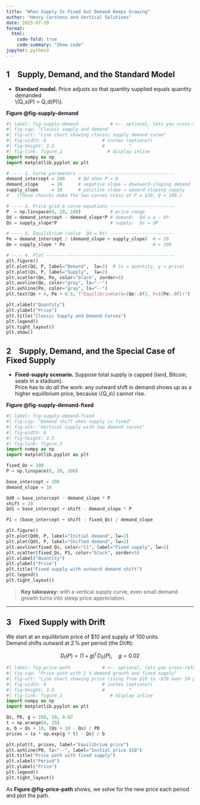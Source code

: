 ```yaml
---
title: "When Supply Is Fixed but Demand Keeps Growing"
author: "Henry Carstens and Vertical Solutions"
date: 2025-07-29
format:
  html:
    code-fold: true
    code-summary: "Show code"
jupyter: python3
---
```


## 1 Supply, Demand, and the Standard Model

* **Standard model.** Price adjusts so that quantity supplied equals quantity demanded  
  \\(Q_s(P) = Q_d(P)\\).

**Figure @fig-supply-demand**

```python
#| label: fig-supply-demand            # <‑‑ optional, lets you cross‑reference
#| fig-cap: "Classic supply and demand"
#| fig-alt: "Line chart showing classic supply demand curve"
#| fig-width: 6                     # inches (optional)
#| fig-height: 3.5                  #         "
#| fig-link: figure_2                 # display inline
import numpy as np
import matplotlib.pyplot as plt

# ---- 1. Curve parameters ------------------------------------
demand_intercept = 200     # Qd when P = 0
demand_slope     = 10      # negative slope → downward‑sloping demand
supply_slope     = 10      # positive slope → upward‑sloping supply
#   (These choices make the two curves cross at P = $10, Q = 100.)

# ---- 2. Price grid & curve equations ------------------------
P  = np.linspace(0, 20, 100)           # price range
Qd = demand_intercept - demand_slope*P # demand:  Qd = a – bP
Qs = supply_slope*P                    # supply:  Qs = dP

# ---- 3. Equilibrium (solve  Qd = Qs) ------------------------
Pe = demand_intercept / (demand_slope + supply_slope)  # = 10
Qe = supply_slope * Pe                                 # = 100

# ---- 4. Plot ------------------------------------------------
plt.figure()
plt.plot(Qd, P, label="Demand",  lw=2)  # (x = quantity, y = price)
plt.plot(Qs, P, label="Supply",  lw=2)
plt.scatter(Qe, Pe, color="black", zorder=5)
plt.axvline(Qe, color="gray", ls="--")
plt.axhline(Pe, color="gray", ls="--")
plt.text(Qe + 4, Pe + 0.5, f"Equilibrium\n(Q={Qe:.0f}, P=${Pe:.0f})")

plt.xlabel("Quantity")
plt.ylabel("Price")
plt.title("Classic Supply and Demand Curves")
plt.legend()
plt.tight_layout()
plt.show()
```

## 2 Supply, Demand, and the Special Case of Fixed Supply

* **Fixed‑supply scenario.** Suppose total supply is capped (land, Bitcoin, seats in a stadium).  
  Price has to do *all* the work: any outward shift in demand shows up as a higher equilibrium price,
  because \\(Q_s\\) cannot rise.

**Figure @fig-supply-demand-fixed**

```python
#| label: fig-supply-demand-fixed
#| fig-cap: "Demand shift when supply is fixed"
#| fig-alt: "Vertical supply with two demand curves"
#| fig-width: 6
#| fig-height: 3.5
#| fig-link: figure_2
import numpy as np
import matplotlib.pyplot as plt

fixed_Qs = 100
P = np.linspace(0, 20, 100)

base_intercept = 200
demand_slope = 10

Qd0 = base_intercept - demand_slope * P
shift = 20
Qd1 = base_intercept + shift - demand_slope * P

P1 = (base_intercept + shift - fixed_Qs) / demand_slope

plt.figure()
plt.plot(Qd0, P, label="Initial demand", lw=2)
plt.plot(Qd1, P, label="Shifted demand", lw=2)
plt.axvline(fixed_Qs, color="C1", label="Fixed supply", lw=2)
plt.scatter(fixed_Qs, P1, color="black", zorder=5)
plt.xlabel("Quantity")
plt.ylabel("Price")
plt.title("Fixed supply with outward demand shift")
plt.legend()
plt.tight_layout()
```

> **Key takeaway:** with a vertical supply curve, even small demand growth turns into steep price appreciation.

---

## 3 Fixed Supply with Drift

We start at an equilibrium price of \$10 and supply of 100 units.  
Demand shifts outward at 2 % per period (the Drift):

$$ D_t(P) = (1+g)^t\,D_0(P),\quad g=0.02 $$

```python
#| label: fig-price-path            # <‑‑ optional, lets you cross‑reference
#| fig-cap: "Price path with 2 % demand growth and fixed supply"
#| fig-alt: "Line chart showing price rising from $10 to ~$78 over 24 periods"
#| fig-width: 6                     # inches (optional)
#| fig-height: 3.5                  #         "
#| fig-link: figure_2                  # display inline
import numpy as np
import matplotlib.pyplot as plt

Qs, P0, g = 100, 10, 0.02
t = np.arange(0, 25)
a, b = Qs + 10, (Qs + 10 - Qs) / P0
prices = (a * np.exp(g * t) - Qs) / b

plt.plot(t, prices, label="Equilibrium price")
plt.axhline(P0, ls="--", label="Initial price $10")
plt.title("Price path with fixed supply")
plt.xlabel("Period")
plt.ylabel("Price")
plt.legend()
plt.tight_layout()
```
As **Figure @fig-price-path** shows, we solve for the new price each period and plot the path.


